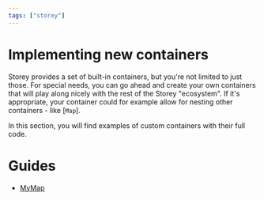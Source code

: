 ```yaml
---
tags: ["storey"]
---
```



# Implementing new containers

Storey provides a set of built-in containers, but you're not limited to just those. For special
needs, you can go ahead and create your own containers that will play along nicely with the rest of
the Storey "ecosystem". If it's appropriate, your container could for example allow for nesting
other containers - like [`Map`].

In this section, you will find examples of custom containers with their full code.

# Guides

- [MyMap](container-impl/my-map)

